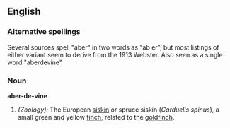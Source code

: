 ==English==

===Alternative spellings===
Several sources spell "aber" in two words as "ab er", but most listings of either variant seem to derive from the 1913 Webster.  Also seen as a single word "aberdevine"

===Noun===
'''aber-de-vine'''
# ''(Zoology):'' The European [[siskin]] or spruce siskin (''Carduelis spinus''), a small green and yellow [[finch]], related to the [[goldfinch]].